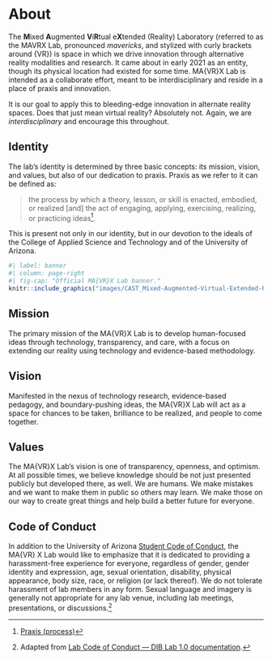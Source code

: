 # About {.unnumbered}

The **M**ixed **A**ugmented **V**i**R**tual e**X**tended (Reality) Laboratory (referred to as the MAVRX Lab, pronounced *mavericks*, and stylized with curly brackets around {VR}) is space in which we drive innovation through alternative reality modalities and research. It came about in early 2021 as an entity, though its physical location had existed for some time. MA{VR}X Lab is intended as a collaborate effort, meant to be interdisciplinary and reside in a place of praxis and innovation.

It is our goal to apply this to bleeding-edge innovation in alternate reality spaces. Does that just mean virtual reality? Absolutely not. Again, we are *interdisciplinary* and encourage this throughout. 

## Identity {.unnumbered}


The lab's identity is determined by three basic concepts: its mission, vision, and values, but also of our dedication to praxis. Praxis as we refer to it can be defined as:

> the process by which a theory, lesson, or skill is enacted, embodied, or realized \[and\] the act of engaging, applying, exercising, realizing, or practicing ideas[^about-1].

This is present not only in our identity, but in our devotion to the ideals of the College of Applied Science and Technology and of the University of Arizona.

```r
#| label: banner
#| column: page-right
#| fig-cap: "Official MA{VR}X Lab banner."
knitr::include_graphics("images/CAST_Mixed-Augmented-Virtual-Extended-Reality-Lab_SCRIPT_TEMPLATE_2018_PRIMARY.png")
```


## Mission {.unnumbered}

The primary mission of the MA{VR}X Lab is to develop human-focused ideas through technology, transparency, and care, with a focus on extending our reality using technology and evidence-based methodology.

## Vision {.unnumbered}

Manifested in the nexus of technology research, evidence-based pedagogy, and boundary-pushing ideas, the MA{VR}X Lab will act as a space for chances to be taken, brilliance to be realized, and people to come together.

## Values {.unnumbered}

The MA{VR}X Lab's vision is one of transparency, openness, and optimism. At all possible times, we believe knowledge should be not just presented publicly but developed there, as well. We are humans. We make mistakes and we want to make them in public so others may learn. We make those on our way to create great things and help build a better future for everyone.

## Code of Conduct {.unnumbered}

In addition to the University of Arizona [Student Code of Conduct](https://deanofstudents.arizona.edu/student-rights-responsibilities/student-code-conduct), the MA{VR} X Lab would like to emphasize that it is dedicated to providing a harassment-free experience for everyone, regardless of gender, gender identity and expression, age, sexual orientation, disability, physical appearance, body size, race, or religion (or lack thereof). We do not tolerate harassment of lab members in any form. Sexual language and imagery is generally not appropriate for any lab venue, including lab meetings, presentations, or discussions.[^about-2]

[^about-1]: [Praxis (process)](https://en.wikipedia.org/wiki/Praxis_(process))

[^about-2]: Adapted from [Lab Code of Conduct --- DIB Lab 1.0 documentation](http://ivory.idyll.org/lab/coc.html).

